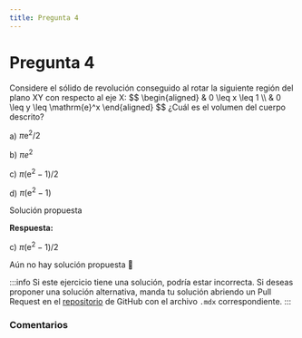 ```yaml
---
title: Pregunta 4
---
```



# Pregunta 4

<div className="exercise">
Considere el sólido de revolución conseguido al rotar la siguiente región del plano XY con respecto al eje X:
$$
\begin{aligned}
& 0 \leq x \leq 1 \\
& 0 \leq y \leq \mathrm{e}^x
\end{aligned}
$$
¿Cuál es el volumen del cuerpo descrito?

a) $\pi \mathrm{e}^2 / 2$

b) $\pi e^2$

c) $\pi\left(\mathrm{e}^2-1\right) / 2$

d) $\pi\left(\mathrm{e}^2-1\right)$
</div>

<MDXDetails>
<summary>Solución propuesta</summary>

<div className="exercise">

**Respuesta:**

c) $\pi\left(\mathrm{e}^2-1\right) / 2$

Aún no hay solución propuesta 🥲
</div>

:::info
Si este ejercicio tiene una solución, podría estar incorrecta. Si deseas proponer una solución alternativa, manda tu solución abriendo
un Pull Request en el [repositorio](https://github.com/crow-rojas/apuntes-fundamentals/pulls) de GitHub con el archivo
`.mdx` correspondiente.
:::

</MDXDetails>

### Comentarios

<Disqus
  url="https://crow-rojas.github.io/apuntes-fundamentals/docs/mathematics/calculus-1-2-3/exercises/2024-2/p04"
  identifier="docs/mathematics/calculus-1-2-3/exercises/2024-2/p04"
  title="2024-2 Cálculo I, II y III - Pregunta 04"
/>
